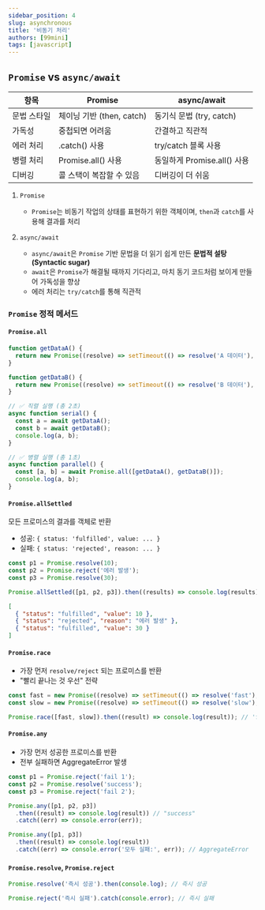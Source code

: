 ```yaml
---
sidebar_position: 4
slug: asynchronous
title: '비동기 처리'
authors: [99mini]
tags: [javascript]
---
```


## `Promise` vs `async/await`

| 항목        | Promise                   | async/await                 |
| ----------- | ------------------------- | --------------------------- |
| 문법 스타일 | 체이닝 기반 (then, catch) | 동기식 문법 (try, catch)    |
| 가독성      | 중첩되면 어려움           | 간결하고 직관적             |
| 에러 처리   | .catch() 사용             | try/catch 블록 사용         |
| 병렬 처리   | Promise.all() 사용        | 동일하게 Promise.all() 사용 |
| 디버깅      | 콜 스택이 복잡할 수 있음  | 디버깅이 더 쉬움            |

1. `Promise`

   - `Promise`는 비동기 작업의 상태를 표현하기 위한 객체이며, `then`과 `catch`를 사용해 결과를 처리

2. `async/await`
   - `async/await`은 `Promise` 기반 문법을 더 읽기 쉽게 만든 **문법적 설탕(Syntactic sugar)**
   - `await`은 `Promise`가 해결될 때까지 기다리고, 마치 동기 코드처럼 보이게 만들어 가독성을 향상
   - 에러 처리는 `try/catch`를 통해 직관적

### `Promise` 정적 메서드

#### `Promise.all`

```javascript title="promise-all.js"
function getDataA() {
  return new Promise((resolve) => setTimeout(() => resolve('A 데이터'), 1000));
}

function getDataB() {
  return new Promise((resolve) => setTimeout(() => resolve('B 데이터'), 1000));
}

// ✅ 직렬 실행 (총 2초)
async function serial() {
  const a = await getDataA();
  const b = await getDataB();
  console.log(a, b);
}

// ✅ 병렬 실행 (총 1초)
async function parallel() {
  const [a, b] = await Promise.all([getDataA(), getDataB()]);
  console.log(a, b);
}
```

#### `Promise.allSettled`

모든 프로미스의 결과를 객체로 반환

- 성공: `{ status: 'fulfilled', value: ... }`
- 실패: `{ status: 'rejected', reason: ... }`

```javascript title="promise-allSettled.js"
const p1 = Promise.resolve(10);
const p2 = Promise.reject('에러 발생');
const p3 = Promise.resolve(30);

Promise.allSettled([p1, p2, p3]).then((results) => console.log(results));
```

```json title="promise-allSettled-output"
[
  { "status": "fulfilled", "value": 10 },
  { "status": "rejected", "reason": "에러 발생" },
  { "status": "fulfilled", "value": 30 }
]
```

#### `Promise.race`

- 가장 먼저 `resolve/reject` 되는 프로미스를 반환
- "빨리 끝나는 것 우선" 전략

```javascript title="promise-race.js"
const fast = new Promise((resolve) => setTimeout(() => resolve('fast'), 100));
const slow = new Promise((resolve) => setTimeout(() => resolve('slow'), 500));

Promise.race([fast, slow]).then((result) => console.log(result)); // 'fast'
```

#### `Promise.any`

- 가장 먼저 성공한 프로미스를 반환
- 전부 실패하면 AggregateError 발생

```javascript title="promise-any-resolve.js"
const p1 = Promise.reject('fail 1');
const p2 = Promise.resolve('success');
const p3 = Promise.reject('fail 2');

Promise.any([p1, p2, p3])
  .then((result) => console.log(result)) // "success"
  .catch((err) => console.error(err));
```

```javascript title="promise-any-reject.js"
Promise.any([p1, p3])
  .then((result) => console.log(result))
  .catch((err) => console.error('모두 실패:', err)); // AggregateError
```

#### `Promise.resolve`, `Promise.reject`

```javascript title="resolve-reject.js"
Promise.resolve('즉시 성공').then(console.log); // 즉시 성공

Promise.reject('즉시 실패').catch(console.error); // 즉시 실패
```
